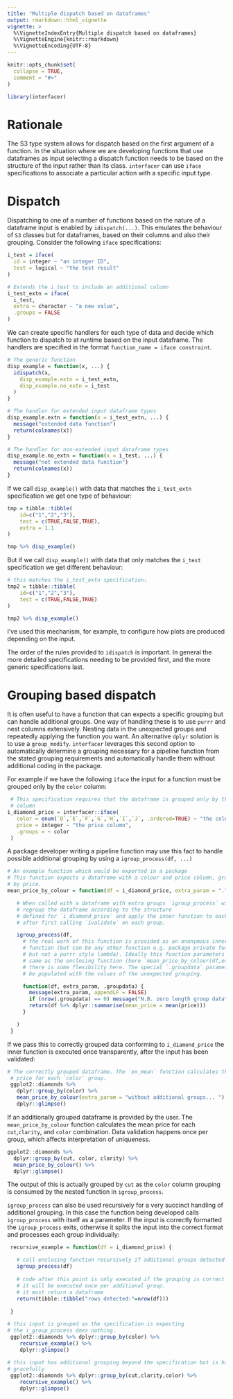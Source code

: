 ```yaml
---
title: "Multiple dispatch based on dataframes"
output: rmarkdown::html_vignette
vignette: >
  %\VignetteIndexEntry{Multiple dispatch based on dataframes}
  %\VignetteEngine{knitr::rmarkdown}
  %\VignetteEncoding{UTF-8}
---
```


```r
knitr::opts_chunk$set(
  collapse = TRUE,
  comment = "#>"
)
```

```r
library(interfacer)
```

# Rationale

The S3 type system allows for dispatch based on the first argument of
a function. In the situation where we are developing functions that use dataframes
as input selecting a dispatch function needs to be based on the structure of
the input rather than its class. `interfacer` can use `iface` specifications to
associate a particular action with a specific input type.

# Dispatch

Dispatching to one of a number of functions based on the nature of a dataframe
input is enabled by `idispatch(...)`. This emulates the behaviour of `S3`
classes but for dataframes, based on their columns and also their grouping. 
Consider the following `iface` specifications:

```r
i_test = iface(
  id = integer ~ "an integer ID",
  test = logical ~ "the test result"
)

# Extends the i_test to include an additional column
i_test_extn = iface(
  i_test,
  extra = character ~ "a new value",
  .groups = FALSE
)
```

We can create specific handlers for each type of data and decide which function 
to dispatch to at runtime based on the input dataframe. The handlers are specified
in the format `function_name = iface constraint`.

```r

# The generic function
disp_example = function(x, ...) {
  idispatch(x,
    disp_example.extn = i_test_extn,
    disp_example.no_extn = i_test
  )
}

# The handler for extended input dataframe types
disp_example.extn = function(x = i_test_extn, ...) {
  message("extended data function")
  return(colnames(x))
}

# The handler for non-extended input dataframe types
disp_example.no_extn = function(x = i_test, ...) {
  message("not extended data function")
  return(colnames(x))
}
```

If we call `disp_example()` with data that matches the `i_test_extn` specification
we get one type of behaviour:

```r

tmp = tibble::tibble(
    id=c("1","2","3"),
    test = c(TRUE,FALSE,TRUE),
    extra = 1.1
)

tmp %>% disp_example()
```

But if we call `disp_example()` with data that only matches the `i_test` specification
we get different behaviour:

```r
# this matches the i_test_extn specification:
tmp2 = tibble::tibble(
    id=c("1","2","3"),
    test = c(TRUE,FALSE,TRUE)
)

tmp2 %>% disp_example()
```

I've used this mechanism, for example, to configure how plots are produced
depending on the input.

The order of the rules provided to `idispatch` is important. In general the more
detailed specifications needing to be provided first, and the more generic
specifications last. 

# Grouping based dispatch

It is often useful to have a function that can expects a specific grouping but
can handle additional groups. One way of handling these is to use `purrr` and
nest columns extensively. Nesting data in the unexpected groups and repeatedly
applying the function you want. An alternative `dplyr` solution is to use a
`group_modify`. `interfacer` leverages this second option to automatically
determine a grouping necessary for a pipeline function from the stated grouping
requirements and automatically handle them without additional coding in the
package.

For example if we have the following `iface` the input for a function must be 
grouped only by the `color` column:

```r
 # This specification requires that the dataframe is grouped only by the color
 # column
i_diamond_price = interfacer::iface(
   color = enum(`D`,`E`,`F`,`G`,`H`,`I`,`J`, .ordered=TRUE) ~ "the color column",
   price = integer ~ "the price column",
   .groups = ~ color
 )
```

A package developer writing a pipeline function may use this fact to handle 
possible additional grouping by using a `igroup_process(df, ...)` 

```r
# An example function which would be exported in a package
# This function expects a dataframe with a colour and price column, grouped
# by price.
mean_price_by_colour = function(df = i_diamond_price, extra_param = ".") {

   # When called with a dataframe with extra groups `igroup_process` will
   # regroup the dataframe according to the structure
   # defined for `i_diamond_price` and apply the inner function to each group
   # after first calling `ivalidate` on each group.

   igroup_process(df,
     # the real work of this function is provided as an anonymous inner
     # function (but can be any other function e.g. package private function
     # but not a purrr style lambda). Ideally this function parameters are named the
     # same as the enclosing function (here `mean_price_by_colour(df,extra_param)`), however
     # there is some flexibility here. The special `.groupdata` parameter will
     # be populated with the values of the unexpected grouping.

     function(df, extra_param, .groupdata) {
       message(extra_param, appendLF = FALSE)
       if (nrow(.groupdata) == 0) message("N.B. zero length group data")
       return(df %>% dplyr::summarise(mean_price = mean(price)))
     }

   )
 }
```

If we pass this to correctly grouped data conforming to `i_diamond_price` the
inner function is executed once transparently, after the input has been validated:

```r
# The correctly grouped dataframe. The `ex_mean` function calculates the mean
 # price for each `color` group.
 ggplot2::diamonds %>%
   dplyr::group_by(color) %>%
   mean_price_by_colour(extra_param = "without additional groups... ") %>%
   dplyr::glimpse()
```

If an additionally grouped dataframe is provided by the user. The
`mean_price_by_colour` function calculates the mean price for each
`cut`,`clarity`, and `color` combination. Data validation happens once per
group, which affects interpretation of uniqueness.

```r
ggplot2::diamonds %>%
  dplyr::group_by(cut, color, clarity) %>%
  mean_price_by_colour() %>%
  dplyr::glimpse()
```

The output of this is actually grouped by `cut` as the
`color` column grouping is consumed by the nested function in `igroup_process`.

`igroup_process` can also be used recursively for a very succinct handling of
additional grouping. In this case the function being developed calls 
`igroup_process` with itself as a parameter. If the input is correctly formatted
the `igroup_process` exits, otherwise it splits the input into the correct format
and processes each group individually:

```r
 recursive_example = function(df = i_diamond_price) {

   # call enclosing function recursively if additional groups detected
   igroup_process(df)
   
   # code after this point is only executed if the grouping is correct
   # it will be executed once per additional group.
   # it must return a dataframe
   return(tibble::tibble("rows detected:"=nrow(df)))
   
 }

# this input is grouped as the specification is expecting
# the i_group_process does nothing.
 ggplot2::diamonds %>% dplyr::group_by(color) %>%
    recursive_example() %>%
    dplyr::glimpse()
 
# this input has additional grouping beyond the specification but is handled 
# gracefully
 ggplot2::diamonds %>% dplyr::group_by(cut,clarity,color) %>%
    recursive_example() %>%
    dplyr::glimpse()
```
